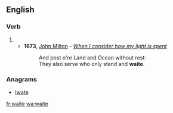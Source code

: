 ==English==

===Verb===
{{head|en|verb}}

# {{archaic spelling of|wait|lang=en}}
#* '''1673''', [[w:John Milton|John Milton]] - ''[[s:When I consider how my light is spent|When I consider how my light is spent]]''
#*: And post o're Land and Ocean without rest:
#*: They also serve who only stand and '''waite'''.

===Anagrams===
* [[Iwate#English|Iwate]]

[[fr:waite]]
[[wa:waite]]